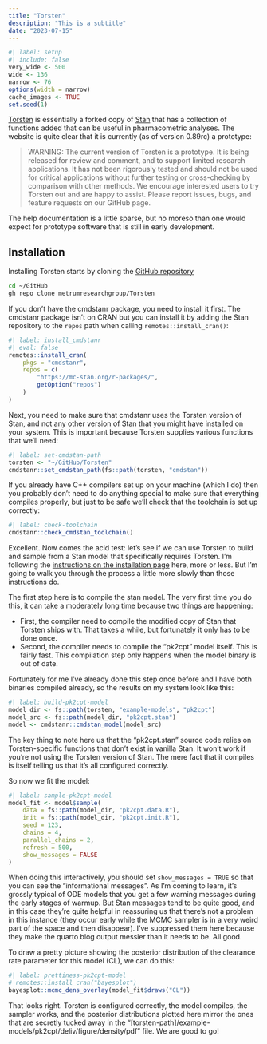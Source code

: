 ```yaml
---
title: "Torsten"
description: "This is a subtitle"
date: "2023-07-15"
--- 
```


<!--------------- my typical setup ----------------->

```r
#| label: setup
#| include: false
very_wide <- 500
wide <- 136
narrow <- 76
options(width = narrow)
cache_images <- TRUE
set.seed(1)
```

<!--------------- post begins here ----------------->

[Torsten](https://metrumresearchgroup.github.io/Torsten/) is essentially a forked copy of [Stan](https://mc-stan.org/) that has a collection of functions added that can be useful in pharmacometric analyses. The website is quite clear that it is currently (as of version 0.89rc) a prototype:

> WARNING: The current version of Torsten is a prototype. It is being released for review and comment, and to support limited research applications. It has not been rigorously tested and should not be used for critical applications without further testing or cross-checking by comparison with other methods. We encourage interested users to try Torsten out and are happy to assist. Please report issues, bugs, and feature requests on our GitHub page.

The help documentation is a little sparse, but no moreso than one would expect for prototype software that is still in early development.

## Installation

Installing Torsten starts by cloning the [GitHub repository](https://github.com/metrumresearchgroup/Torsten)

``` bash
cd ~/GitHub
gh repo clone metrumresearchgroup/Torsten
```

If you don't have the cmdstanr package, you need to install it first. The cmdstanr package isn't on CRAN but you can install it by adding the Stan repository to the `repos` path when calling `remotes::install_cran()`:

```r
#| label: install_cmdstanr
#| eval: false
remotes::install_cran(
    pkgs = "cmdstanr", 
    repos = c(
        "https://mc-stan.org/r-packages/", 
        getOption("repos")
    )
)
```

Next, you need to make sure that cmdstanr uses the Torsten version of Stan, and not any other version of Stan that you might have installed on your system. This is important because Torsten supplies various functions that we'll need:

```r
#| label: set-cmdstan-path
torsten <- "~/GitHub/Torsten"
cmdstanr::set_cmdstan_path(fs::path(torsten, "cmdstan"))
```

If you already have C++ compilers set up on your machine (which I do) then you probably don't need to do anything special to make sure that everything compiles properly, but just to be safe we'll check that the toolchain is set up correctly:

```r
#| label: check-toolchain
cmdstanr::check_cmdstan_toolchain()
```

Excellent. Now comes the acid test: let's see if we can use Torsten to build and sample from a Stan model that specifically requires Torsten. I'm following the [instructions on the installation page](https://metrumresearchgroup.github.io/Torsten/installation/#testing) here, more or less. But I'm going to walk you through the process a little more slowly than those instructions do. 

The first step here is to compile the stan model. The very first time you do this, it can take a moderately long time because two things are happening: 

- First, the compiler need to compile the modified copy of Stan that Torsten ships with. That takes a while, but fortunately it only has to be done once.
- Second, the compiler needs to compile the "pk2cpt" model itself. This is fairly fast. This compilation step only happens when the model binary is out of date. 

Fortunately for me I've already done this step once before and I have both binaries compiled already, so the results on my system look like this:

```r
#| label: build-pk2cpt-model
model_dir <- fs::path(torsten, "example-models", "pk2cpt")
model_src <- fs::path(model_dir, "pk2cpt.stan")
model <- cmdstanr::cmdstan_model(model_src)
```

The key thing to note here us that the "pk2cpt.stan" source code relies on Torsten-specific functions that don't exist in vanilla Stan. It won't work if you're not using the Torsten version of Stan. The mere fact that it compiles is itself telling us that it's all configured correctly. 

So now we fit the model:

```r
#| label: sample-pk2cpt-model
model_fit <- model$sample(
    data = fs::path(model_dir, "pk2cpt.data.R"),
    init = fs::path(model_dir, "pk2cpt.init.R"),
    seed = 123,
    chains = 4,
    parallel_chains = 2,
    refresh = 500,
    show_messages = FALSE
)
```

When doing this interactively, you should set `show_messages = TRUE` so that you can see the "informational messages". As I'm coming to learn, it's grossly typical of ODE models that you get a few warning messages during the early stages of warmup. But Stan messages tend to be quite good, and in this case they're quite helpful in reassuring us that there's not a problem in this instance (they occur early while the MCMC sampler is in a very weird part of the space and then disappear). I've suppressed them here because they make the quarto blog output messier than it needs to be. All good. 

To draw a pretty picture showing the posterior distribution of the clearance rate parameter for this model (CL), we can do this:

```r
#| label: prettiness-pk2cpt-model
# remotes::install_cran("bayesplot")
bayesplot::mcmc_dens_overlay(model_fit$draws("CL"))
```

That looks right. Torsten is configured correctly, the model compiles, the sampler works, and the posterior distributions plotted here mirror the ones that are secretly tucked away in the "[torsten-path]/example-models/pk2cpt/deliv/figure/density/pdf" file. We are good to go!
